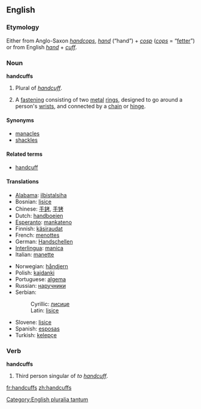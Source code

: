 ==English==
===Etymology===
Either from Anglo-Saxon ''[[handcops]]'', ''[[hand]]'' (“hand”) + ''[[cosp]]'' (''[[cops]]'' = “[[fetter]]”) or from English ''[[hand]]'' + ''[[cuff]]''.

===Noun===
{{Wikipedia}}
[[Category:English pluralia tantum]]
'''handcuffs'''
#Plural of ''[[handcuff]]''.
#{{plurale tantum}} A [[fastening]] consisting of two [[metal]] [[ring]]s, designed to go around a person's [[wrist]]s, and connected by a [[chain]] or [[hinge]]. 

====Synonyms====
*[[manacles]]
*[[shackles]]

====Related terms====
*[[handcuff]]

====Translations====
{{top}}
*[[Alabama]]: [[ilbistalsiha]]
*Bosnian: [[lisice#Bosnian|lisice]] {{f}} {{p}}
*Chinese: [[手銬]], [[手铐]]
*Dutch: [[handboeien]]
*[[Esperanto]]: [[mankateno]]
*Finnish: [[käsiraudat]] {{p}}
*French: [[menottes]] {{f}} {{p}}
*German: [[Handschellen]] {{f}} {{p}}
*[[Interlingua]]: [[manica]]
*Italian: [[manette]] {{f}}
{{mid}}
*Norwegian: [[håndjern]] {{n}}
*Polish: [[kajdanki]] {{p}}
*Portuguese: [[algema]] {{m}}
*Russian: [[наручники]]
*Serbian:
*:Cyrillic: [[лисице#Serbian|лисице]] {{f}} {{p}}
*:Latin: [[lisice#Serbian|lisice]] {{f}} {{p}}
*Slovene: [[lisice]] {{f}} {{p}}
*Spanish: [[esposas]] {{f}} {{p}}
*Turkish: [[kelepçe]]
{{bottom}}

===Verb===
'''handcuffs'''
#Third person singular of ''to [[handcuff]]''.

[[fr:handcuffs]]
[[zh:handcuffs]]